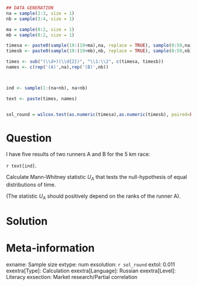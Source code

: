 ```r
## DATA GENERATION
na = sample(2:3, size = 1)
nb = sample(3:4, size = 1)

ma = sample(0:2, size = 1)
mb = sample(0:2, size = 1)

timesa <- paste0(sample(19:(19+ma),na, replace = TRUE), sample(0:59,na))
timesb <- paste0(sample(19:(19+mb),nb, replace = TRUE), sample(0:59,nb))

times <- sub("(\\d+)(\\d{2})", "\\1:\\2", c(timesa, timesb)) 
names <- c(rep('(A)',na),rep('(B)',nb))



ind <- sample(1:(na+nb), na+nb)

text <- paste(times, names)


sol_round = wilcox.test(as.numeric(timesa),as.numeric(timesb), paired=FALSE, exact=TRUE)[[1]][[1]]
```

Question
========

I have five results of two runners A and B for the 5 km race: 


`r text[ind]`.

Calculate Mann-Whitney statistic $U_A$ that tests the null-hypothesis of equal distributions of time.

(The statistic $U_A$ should positively depend on the ranks of the runner A).


Solution
========


Meta-information
================
exname: Sample size
extype: num
exsolution: `r sol_round`
extol: 0.011
exextra[Type]: Calculation
exextra[Language]: Russian
exextra[Level]: Literacy
exsection: Market research/Partial correlation
